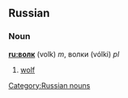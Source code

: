 ==Russian==
===Noun===
'''[[ru:волк]]''' (volk) ''m'', волки (vólki) ''pl''

#[[wolf]]

[[Category:Russian nouns]]